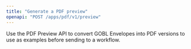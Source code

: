 ```yaml
---
title: "Generate a PDF preview"
openapi: "POST /apps/pdf/v1/preview"
---
```


Use the PDF Preview API to convert GOBL Envelopes into PDF versions to use as examples before sending to a workflow.
